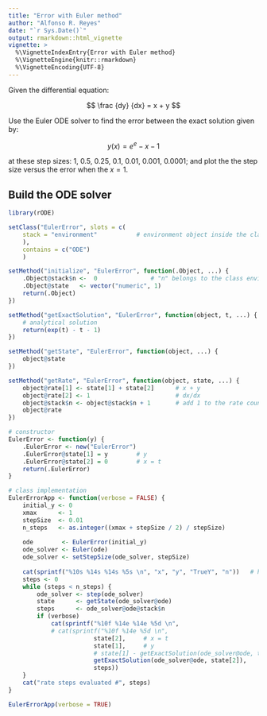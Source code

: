 ```yaml
---
title: "Error with Euler method"
author: "Alfonso R. Reyes"
date: "`r Sys.Date()`"
output: rmarkdown::html_vignette
vignette: >
  %\VignetteIndexEntry{Error with Euler method}
  %\VignetteEngine{knitr::rmarkdown}
  %\VignetteEncoding{UTF-8}
---
```


Given the differential equation:

$$ \frac {dy} {dx} = x + y $$

Use the Euler ODE solver to find the error between the exact solution given by:

$$ y(x) = e^e - x - 1$$

at these step sizes: 1, 0.5, 0.25, 0.1, 0.01, 0.001, 0.0001; and plot the the step size versus the error when the $x = 1$.

## Build the ODE solver

```r
library(rODE)

setClass("EulerError", slots = c(
    stack = "environment"           # environment object inside the class
    ),
    contains = c("ODE")
    )

setMethod("initialize", "EulerError", function(.Object, ...) {
    .Object@stack$n <-  0               # "n" belongs to the class environment
    .Object@state   <- vector("numeric", 1)
    return(.Object)
})

setMethod("getExactSolution", "EulerError", function(object, t, ...) {
    # analytical solution
    return(exp(t) - t - 1)
})

setMethod("getState", "EulerError", function(object, ...) {
    object@state
})

setMethod("getRate", "EulerError", function(object, state, ...) {
    object@rate[1] <- state[1] + state[2]      # x + y
    object@rate[2] <- 1                        # dx/dx
    object@stack$n <- object@stack$n + 1       # add 1 to the rate count
    object@rate
})

# constructor
EulerError <- function(y) {
    .EulerError <- new("EulerError")
    .EulerError@state[1] = y        # y 
    .EulerError@state[2] = 0        # x = t
    return(.EulerError)
}
```

```r
# class implementation
EulerErrorApp <- function(verbose = FALSE) {
    initial_y <- 0
    xmax      <- 1
    stepSize  <- 0.01
    n_steps   <- as.integer((xmax + stepSize / 2) / stepSize)
    
    ode        <- EulerError(initial_y)
    ode_solver <- Euler(ode)
    ode_solver <- setStepSize(ode_solver, stepSize)
    
    cat(sprintf("%10s %14s %14s %5s \n", "x", "y", "TrueY", "n"))   # header
    steps <- 0
    while (steps < n_steps) {
        ode_solver <- step(ode_solver)
        state      <- getState(ode_solver@ode)
        steps      <- ode_solver@ode@stack$n
        if (verbose)
            cat(sprintf("%10f %14e %14e %5d \n",
            # cat(sprintf("%10f %14e %5d \n",                         
                        state[2],     # x = t
                        state[1],     # y
                        # state[1] - getExactSolution(ode_solver@ode, time),
                        getExactSolution(ode_solver@ode, state[2]),
                        steps))
    }
    cat("rate steps evaluated #", steps)
}

EulerErrorApp(verbose = TRUE)
```

